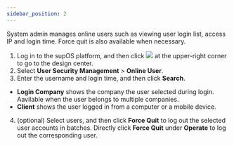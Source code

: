```yaml
---
sidebar_position: 2
---
```


System admin manages online users such as viewing user login list, access IP and login time. Force quit is also available when necessary.

1. Log in to the supOS platform, and then click <img id="online_user__image_stf_xfd_ytb" src="https://wordpressfreezonex.oss-accelerate.aliyuncs.com/platform/7.png" /> at the upper-right corner to go to the design center.
2. Select <strong>User Security Management</strong> > <strong>Online User</strong>.
3. Enter the username and login time, and then click <strong>Search</strong>.

<ul>
<li>
<strong>Login Company</strong> shows the company the user selected during login. Aavilable when the user belongs to multiple companies.
</li>
<li><strong>Client</strong> shows the user logged in from a computer or a mobile device.
</li>
</ul>

4. (optional) Select users, and then click <strong>Force Quit</strong> to log out the selected user accounts in batches. Directly click <strong>Force Quit</strong> under <strong>Operate</strong> to log out the corresponding user.
